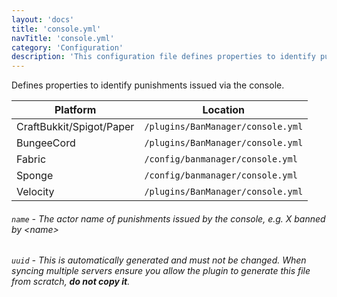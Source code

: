 ```yaml
---
layout: 'docs'
title: 'console.yml'
navTitle: 'console.yml'
category: 'Configuration'
description: 'This configuration file defines properties to identify punishments issued via the console.'
---
```

Defines properties to identify punishments issued via the console.

| Platform | Location |
| -------- | -------- |
| CraftBukkit/Spigot/Paper | `/plugins/BanManager/console.yml` |
| BungeeCord | `/plugins/BanManager/console.yml` |
| Fabric | `/config/banmanager/console.yml` |
| Sponge | `/config/banmanager/console.yml` |
| Velocity | `/plugins/BanManager/console.yml` |

###### `name` - The actor name of punishments issued by the console, e.g. X banned by <name\>

###### `uuid` - This is automatically generated and must not be changed. When syncing multiple servers ensure you allow the plugin to generate this file from scratch, **do not copy it**.
